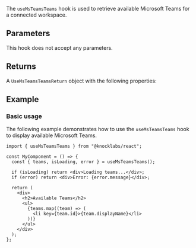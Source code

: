 The `useMsTeamsTeams` hook is used to retrieve available Microsoft Teams for a connected workspace.

## Parameters

This hook does not accept any parameters.

## Returns

A `UseMsTeamsTeamsReturn` object with the following properties:

<Attributes>
  <Attribute
    name="teams"
    type="MsTeamsTeam[]"
    description="Array of available Microsoft Teams."
  />
  <Attribute
    name="isLoading"
    type="boolean"
    description="Whether teams are being loaded."
  />
  <Attribute
    name="error"
    type="Error | null"
    description="Error object if the request failed."
  />
</Attributes>

## Example

### Basic usage

The following example demonstrates how to use the `useMsTeamsTeams` hook to display available Microsoft Teams.

```tsx
import { useMsTeamsTeams } from "@knocklabs/react";

const MyComponent = () => {
  const { teams, isLoading, error } = useMsTeamsTeams();

  if (isLoading) return <div>Loading teams...</div>;
  if (error) return <div>Error: {error.message}</div>;

  return (
    <div>
      <h2>Available Teams</h2>
      <ul>
        {teams.map((team) => (
          <li key={team.id}>{team.displayName}</li>
        ))}
      </ul>
    </div>
  );
};
```
